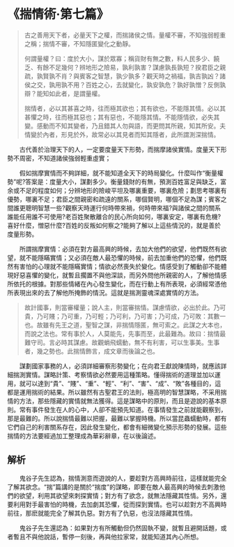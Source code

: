 # 《揣情術·第七篇》

> 古之善用天下者，必量天下之權，而揣諸侯之情。量權不審，不知強弱輕重之稱；揣情不審，不知隱匿變化之動靜。
>
> 何謂量權？曰：度於大小，謀於眾寡；稱貨財有無之數，料人民多少、饒乏、有餘不足幾何？辨地形之險易，孰利孰害？謀慮孰長孰短？揆君臣之親疏，孰賢孰不肖？與賓客之智慧，孰少孰多？觀天時之禍福，孰吉孰凶？諸侯之交，孰用孰不用？百姓之心，去就變化，孰安孰危？孰好孰憎？反側孰辯？能知如此者，是謂量權。
>
> 揣情者，必以其甚喜之時，往而極其欲也；其有欲也，不能隱其情。必以其甚懼之時，往而極其惡也；其有惡也，不能隱其情。不能隱情欲，必失其變。感動而不知其變者，乃且錯其人勿與語，而更問其所親，知其所安。夫情變於內者，形見於外，故常必以其見者而知其隱者，此所謂測深揣情。

&emsp;&emsp;古代善於治理天下的人，一定要度量天下形勢，而揣摩諸侯實情。度量天下形勢不周密，不知道諸侯強弱輕重虛實；

&emsp;&emsp;假如揣摩實情而不夠詳細，就不能知道全天下的時局變化。什麼叫作“衡量權勢”呢?答案是：度量大小，謀劃多少。衡量錢財的有無，預測百姓富足與缺乏，富余或不足的程度如何；分辨地形的險峻平坦及哪裏重要，哪裏危險；劃思考哪裏有優勢，哪裏不足；君臣之間親密和疏遠的關系，哪個賢明，哪個不足為謀；賓客之間誰更聰明智慧一些?觀察天時運行何時帶來禍，何時帶來福?與諸侯之間的關系誰能任用誰不可使用?老百姓聚散離合的民心所向如何，哪裏安定，哪裏有危機?喜好什麼，憎惡什麼?百姓的反叛如何察之?能夠了解以上這些情況的，就是善於度量形勢。

&emsp;&emsp;所謂揣摩實情：必須在對方最高興的時候，去加大他們的欲望，他們既然有欲望，就不能隱瞞實情；又必須在敵人最恐懼的時候，前去加重他們的恐懼，他們既然有害怕的心理就不能隱瞞實情；情欲必然喪失於變化。情感受到了觸動卻不能體現好惡喜懼的變化，就暫且擱置不與他深談，而另外問他所親密的人，了解他情感所依托的根據。對那些情緒在內心發生變化，而在行動上有所表現，必須經常憑他所表現出來的去了解他所掩飾的情況。這就是揣測靈魂深處實情的方法。

> 故計國事，則當審權量；說人主，則當審揣情。謀慮情欲，必出於此。乃可貴，乃可賤；乃可重，乃可輕；乃可利，乃可害；乃可成，乃可敗：其數一也。故雖有先王之道，聖智之謀，非揣情隱匿，無可索之。此謀之大本也，而說之法也。常有事於人，人莫能先，先事而至，此最難為。故曰：揣情最難守司。言必時其謀慮。故觀蜎飛蠕動，無不有利害，可以生事美。生事者，幾之勢也。此揣情飾言，成文章而後論之也。

&emsp;&emsp;謀劃國家事務的人，必須詳細審察形勢變化；在向君王獻說陳情時，就應該詳細揣測實情。謀略計策、考察情欲必然要用這種策略。懂得揣術的道理並加以運用，就可以達到“貴”、“賤”、“重”、“輕”、“利”、“害”、“成”、“敗”各種目的，這都是運用揣術的結果。所以雖然有古聖君王的法則，極高明的智慧謀略，不采用揣情的方法，那些隱藏的實情就無法獲得。這是謀略中的原則，而且是遊說的基本原則。常有事件發生在人的心中，人卻不能預先知道。在事情發生之前就能觀察到，那是最難的。所以說揣情最難以把握，最難以掌握時機。所以當昆蟲蠕動時，都有它們自己的利害關系存在，因此發生變化，都會有細微變化預示形勢的發展。這些揣情的方法要經過加工整理成為華彩辭章，在以後論述。

## 解析

&emsp;&emsp;鬼谷子先生認為，揣情測意而遊說的人，要趁對方高興時前往，這樣就能完全了解其欲念。“揣”篇講的是關於“揣度”的謀略，即要在敵人最高興的時候去刺激他們的欲望，利用其欲望來刺探實情；對方有了欲念，就無法隱藏其性情。另外，還要利用對手最害怕的時機，去加劇其恐懼，從而探到實情。也可以趁對方不高興時前往，那麽就能完全了解其仇惡。對方有了仇惡，也沒法隱藏其性情。

&emsp;&emsp;鬼谷子先生還認為：如果對方有所觸動但仍然固執不變，就暫且避開話題，或者暫且不與他說話，暫停一刻後，再與他拉家常，就能知道其內心所想。
